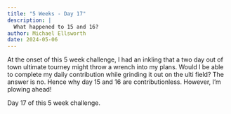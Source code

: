 ```yaml
---
title: "5 Weeks - Day 17"
description: |
  What happened to 15 and 16?
author: Michael Ellsworth
date: 2024-05-06
---
```


At the onset of this 5 week challenge, I had an inkling that a two day out of town ultimate tourney might throw a wrench into my plans. Would I be able to complete my daily contribution while grinding it out on the ulti field? The answer is no. Hence why day 15 and 16 are contributionless. However, I'm plowing ahead!

Day 17 of this 5 week challenge.
